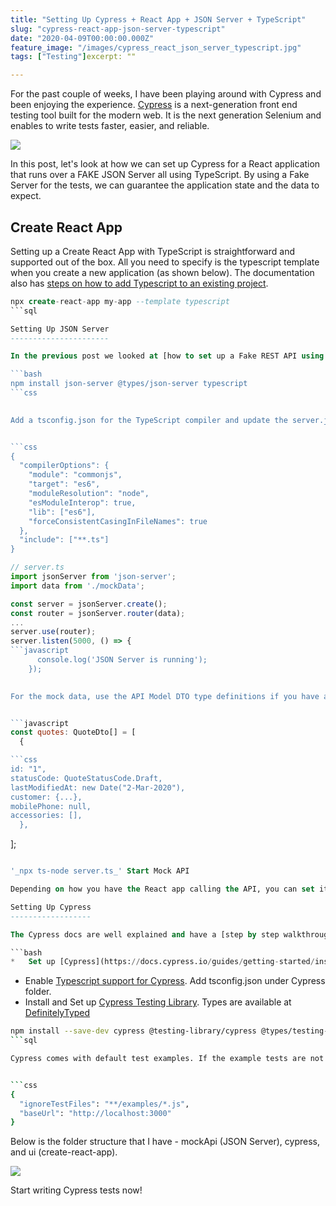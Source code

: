```yaml
---
title: "Setting Up Cypress + React App + JSON Server + TypeScript"
slug: "cypress-react-app-json-server-typescript"
date: "2020-04-09T00:00:00.000Z"
feature_image: "/images/cypress_react_json_server_typescript.jpg"
tags: ["Testing"]excerpt: ""

---
```


For the past couple of weeks, I have been playing around with Cypress and been enjoying the experience. [Cypress](https://docs.cypress.io/guides/overview/why-cypress.html#In-a-nutshell) is a next-generation front end testing tool built for the modern web. It is the next generation Selenium and enables to write tests faster, easier, and reliable.

![](/images/cypress_react_json_server_typescript.jpg)

In this post, let's look at how we can set up Cypress for a React application that runs over a FAKE JSON Server all using TypeScript. By using a Fake Server for the tests, we can guarantee the application state and the data to expect.

Create React App
----------------

Setting up a Create React App with TypeScript is straightforward and supported out of the box. All you need to specify is the typescript template when you create a new application (as shown below). The documentation also has [steps on how to add Typescript to an existing project](https://create-react-app.dev/docs/adding-typescript/).


```sql
npx create-react-app my-app --template typescript
```sql

Setting Up JSON Server
----------------------

In the previous post we looked at [how to set up a Fake REST API using JSON Server](/posts/setting-up-a-fake-rest-api-using-json-server/). Let's move JSON Server and the mock data to TypeScript. It forces us to update the mock data any time the models are updated. I have JSON Server under the _mockApi_ folder.

```bash
npm install json-server @types/json-server typescript
```css
    

Add a tsconfig.json for the TypeScript compiler and update the server.js file to server.ts.


```css
{
  "compilerOptions": {
    "module": "commonjs",
    "target": "es6",
    "moduleResolution": "node",
    "esModuleInterop": true,
    "lib": ["es6"],
    "forceConsistentCasingInFileNames": true
  },
  "include": ["**.ts"]
}
```

```javascript
// server.ts
import jsonServer from 'json-server';
import data from './mockData';
```
    
```javascript
const server = jsonServer.create();
const router = jsonServer.router(data);
...
server.use(router);
server.listen(5000, () => {
```javascript
      console.log('JSON Server is running');
    });
    

For the mock data, use the API Model DTO type definitions if you have a swagger definition for the API's, use [NSwag](https://github.com/RicoSuter/NSwag) to generate TypeScript definitions. Generating the definitions can be scripted or be done using the [NSwag Studio](https://github.com/RicoSuter/NSwag/wiki/NSwagStudio).


```javascript
const quotes: QuoteDto[] = [
  {

```css
id: "1",
statusCode: QuoteStatusCode.Draft,
lastModifiedAt: new Date("2-Mar-2020"),
customer: {...},
mobilePhone: null,
accessories: [],
  },
```
];
```sql

'_npx ts-node server.ts_' Start Mock API

Depending on how you have the React app calling the API, you can set it up to use the Mock API Server that we are running. If the Web App and API are served from the same host and port usually, you can proxy the requests to JSON Server by [setting the proxy field in package.json](https://create-react-app.dev/docs/proxying-api-requests-in-development/).

Setting Up Cypress
------------------

The Cypress docs are well explained and have a [step by step walkthrough to set up Cypress tests](https://docs.cypress.io/guides/getting-started/installing-cypress.html). I have Cypress installed under the web application folder.

```bash
*   Set up [Cypress](https://docs.cypress.io/guides/getting-started/installing-cypress.html)
```
*   Enable [Typescript support for Cypress](https://docs.cypress.io/guides/tooling/typescript-support.html). Add tsconfig.json under Cypress folder.
*   Install and Set up [Cypress Testing Library](https://testing-library.com/docs/cypress-testing-library/intro). Types are available at [DefinitelyTyped](https://github.com/DefinitelyTyped/DefinitelyTyped/tree/master/types/testing-library__cypress)


```bash
npm install --save-dev cypress @testing-library/cypress @types/testing-library__cypress
```sql

Cypress comes with default test examples. If the example tests are not showing up for you, try running 'cypress open' (or run), which should generate them. You can ignore the tests from running in the cypress.json file.


```css
{
  "ignoreTestFiles": "**/examples/*.js",
  "baseUrl": "http://localhost:3000"
}
```

Below is the folder structure that I have - mockApi (JSON Server), cypress, and ui (create-react-app).

![](/images/cypress_cra_jsonServer_folder_structure.jpg)

Start writing Cypress tests now!